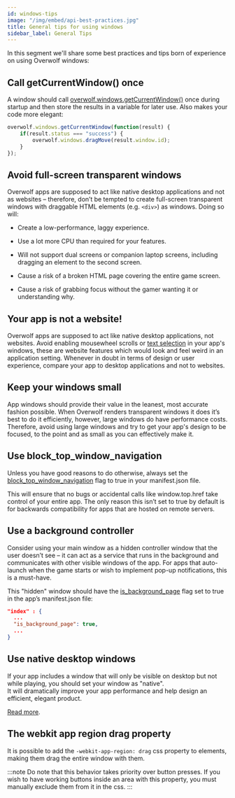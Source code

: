 ```yaml
---
id: windows-tips
image: "/img/embed/api-best-practices.jpg"
title: General tips for using windows
sidebar_label: General Tips
---
```


In this segment we'll share some best practices and tips born of experience on using Overwolf windows:

## Call getCurrentWindow() once

A window should call [overwolf.windows.getCurrentWindow()](/api/windows#getcurrentwindowcallback) once during startup and then store the results in a variable for later use. Also makes your code more elegant:

```js
overwolf.windows.getCurrentWindow(function(result) {
    if(result.status === "success") {
        overwolf.windows.dragMove(result.window.id);
    }
});
```

## Avoid full-screen transparent windows

Overwolf apps are supposed to act like native desktop applications and not as websites – therefore, don’t be tempted to create full-screen transparent windows with draggable HTML elements (e.g. `<div>`) as windows.
Doing so will:

  * Create a low-performance, laggy experience.

  * Use a lot more CPU than required for your features.

  * Will not support dual screens or companion laptop screens, including dragging an element to the second screen.

  * Cause a risk of a broken HTML page covering the entire game screen.

  * Cause a risk of grabbing focus without the gamer wanting it or understanding why.

## Your app is not a website!

Overwolf apps are supposed to act like native desktop applications, not websites. Avoid enabling mousewheel scrolls or [text selection](https://stackoverflow.com/questions/826782/how-to-disable-text-selection-highlighting) in your app's windows, these are website features which would look and feel weird in an application setting. Whenever in doubt in terms of design or user experience, compare your app to desktop applications and not to websites. 

## Keep your windows small

App windows should provide their value in the leanest, most accurate fashion possible. When Overwolf renders transparent windows it does it’s best to do it efficiently, however, large windows do have performance costs. Therefore, avoid using large windows and try to get your app's design to be focused, to the point and as small as you can effectively make it.

## Use block_top_window_navigation

Unless you have good reasons to do otherwise, always set the [block_top_window_navigation](/api/manifest#windows-block_top_window_navigation) flag to true in your manifest.json file.

This will ensure that no bugs or accidental calls like window.top.href take control of your entire app.
The only reason this isn’t set to true by default is for backwards compatibility for apps that are hosted on remote servers.

## Use a background controller

Consider using your main window as a hidden controller window that the user doesn’t see – it can act as a service that runs in the background and communicates with other visible windows of the app. For apps that auto-launch when the game starts or wish to implement pop-up notifications, this is a must-have.

This "hidden" window should have the [is_background_page](/api/manifest#is_background_page) flag set to true in the app’s manifest.json file:

```json
"index" : {
  ...
  "is_background_page": true,
  ...
}
```

## Use native desktop windows

If your app includes a window that will only be visible on desktop but not while playing, you should set your window as "native".  
It will dramatically improve your app performance and help design an efficient, elegant product.

 [Read more](windows-types#native-window).

 ## The webkit app region drag property

 It is possible to add the `-webkit-app-region: drag` css property to elements, making them drag the entire window with them.

 :::note
Do note that this behavior takes priority over button presses. If you wish to have working buttons inside an area with this property, you must manually exclude them from it in the css.
 :::

